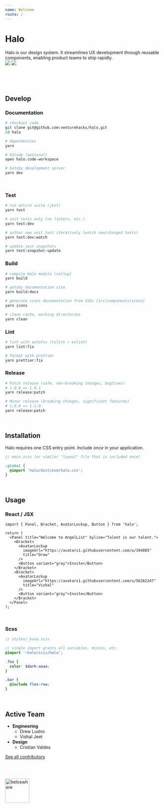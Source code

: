 ```yaml
---
name: Welcome
route: /
---
```



# Halo

<Bracket gap="6" className="max-w-2xl mb-8">
  <div>
    Halo is our design system. It streamlines UX development through reusable components, enabling product teams to ship rapidly.
  </div>
  <div className="flex-none">
    <a target="_blank" href="https://buildkite.com/angellist/halo"><img src="https://badge.buildkite.com/71f435fbeaf326479fce6ce41959cf3c7376de8d29367666a7.svg?branch=master" /></a>
    <a target="_blank" href="https://app.netlify.com/sites/halo-design-system/deploys"><img src="https://api.netlify.com/api/v1/badges/87d1d78b-b9dc-440b-ba5a-90f89afce587/deploy-status" style={{ maxWidth: '88px' }} /></a>
  </div>
</Bracket>

&nbsp;

&nbsp;

## Develop

### Documentation

```bash
# checkout code
git clone git@github.com:venturehacks/halo.git
cd halo

# dependencies
yarn

# VSCode (optional)
open halo.code-workspace

# Gatsby development server
yarn dev
```

&nbsp;

### Test

```bash
# run entire suite (jest)
yarn test

# unit tests only (no linters, etc.)
yarn test:dev

# author new unit test iteratively (watch new/changed tests)
yarn test:dev:watch

# update jest snapshots
yarn test:snapshot-update
```

### Build

```bash
# compile Halo module (rollup)
yarn build

# gatsby documentation site
yarn build:docs

# generate icons documentation from SVGs [src/components/icons]
yarn icons

# clean cache, working directories
yarn clean
```

### Lint

```bash
# lint with autofix (tslint + eslint)
yarn lint:fix

# format with prettier
yarn prettier:fix
```

### Release

```bash
# Patch release (safe, non-breaking changes, bugfixes)
# 1.0.0 => 1.0.1
yarn release:patch

# Minor release (breaking changes, significant features)
# 1.0.0 => 1.1.0
yarn release:patch
```

&nbsp;

## Installation

Halo requires one CSS entry point. Include _once_ in your application.

```scss
// main.scss (or similar "layout" file that is included once)

:global {
  @import 'halo/dist/esm/halo.css';
}
```

&nbsp;

## Usage

### React / JSX

```tsx
import { Panel, Bracket, AvatarLockup, Button } from 'halo';

return (
  <Panel title="Welcome to AngelList" byline="Talent is our talent.">
    <Bracket>
      <AvatarLockup
        imageUrl="https://avatars1.githubusercontent.com/u/194885"
        title="Drew"
      />
      <Button variant="gray">Invite</Button>
    </Bracket>
    <Bracket>
      <AvatarLockup
        imageUrl="https://avatars1.githubusercontent.com/u/56262247"
        title="Vishal"
      />
      <Button variant="gray">Invite</Button>
    </Bracket>
  </Panel>
);
```

&nbsp;

### Scss

```scss
// styles/_base.scss

// single import grants all variables, mixins, etc.
@import '~halo/scss/halo';

.foo {
  color: $dark-aaaa;
}

.bar {
  @include flex-row;
}
```

&nbsp;

## Active Team

- **Engineering**
  - Drew Lustro
  - Vishal Jeet
- **Design**
  - Cristian Valdes

[See all contributors](https://github.com/venturehacks/halo/graphs/contributors)

<br /><br />

<img
  src="https://user-images.githubusercontent.com/194885/54588593-b2a26580-49e0-11e9-99c2-8a702f69747a.gif"
  width="78"
  alt="heloswhere"
/>
